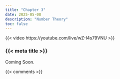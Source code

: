 ```yaml
---
title: "Chapter 3"
date: 2025-05-08
description: "Number Theory"
toc: false
---
```


{{< video https://youtube.com/live/wZ-I4s79VNU >}}

### {{< meta title >}}

Coming Soon.


{{< comments >}}
